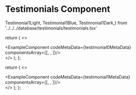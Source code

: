 # Testimonials Component

Testimonial1Light, Testimonial1Blue, Testimonial1Dark,} from '../../../database/testimonials/testimonials.tsx'



  return (
    <>
    <div className='mb-20'>
        <ExampleComponent codeMetaData={testimonial0MetaData} componentsArray={[<Testimonial0Light />, <Testimonial0Blue/>, <Testimonial0Dark/>]}/>
    </div>
    </>
  );
};

<Testimonial0/>


  return (
    <>
    <div className='mb-20'>
        <ExampleComponent codeMetaData={testimonial1MetaData} componentsArray={[<Testimonial1Light />, <Testimonial1Blue/>, <Testimonial1Dark/>]}/>
    </div>
    </>
  );
};

<Testimonial1/>
